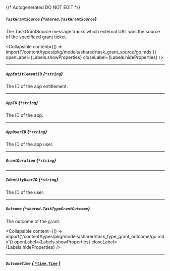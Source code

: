 {/* Autogenerated DO NOT EDIT  */}

##### `TaskGrantSource` *{`*shared.TaskGrantSource`}*
The TaskGrantSource message tracks which external URL was the source of the specificed grant ticket.

<Collapsible content={() => import('/content/types/pkg/models/shared/task_grant_source/go.mdx')} openLabel={Labels.showProperties} closeLabel={Labels.hideProperties} />


---
##### `AppEntitlementID` *{`*string`}*
The ID of the app entitlement.

---
##### `AppID` *{`*string`}*
The ID of the app.

---
##### `AppUserID` *{`*string`}*
The ID of the app user.

---
##### `GrantDuration` *{`*string`}*

---
##### `IdentityUserID` *{`*string`}*
The ID of the user.

---
##### `Outcome` *{`*shared.TaskTypeGrantOutcome`}*
The outcome of the grant.

<Collapsible content={() => import('/content/types/pkg/models/shared/task_type_grant_outcome/go.mdx')} openLabel={Labels.showProperties} closeLabel={Labels.hideProperties} />


---
##### `OutcomeTime` [*{ `*time.Time` }*](https://pkg.go.dev/time#Time)


